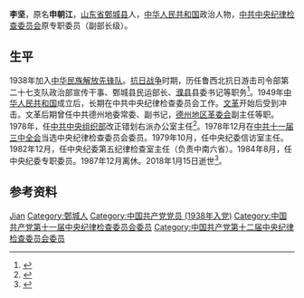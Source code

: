 {{同名人物|李堅|李堅}}
{{Infobox officeholder
| 姓名     = 李坚
| 别名     = 申朝江
| 图像     = 
| 性别     = 男
| 职务     = {{中国共产党}}[[中国共产党中央纪律检查委员会|中央纪律检查委员会]]委员
| 第一书记 = [[陈云|陈云]]
| 就任日期 = 1978年12月
| 卸任日期 = 1987年11月
| 出生日期 = 1918年10月
| 出生地点 = [[山东省|山东省]][[鄄城县|鄄城县]]
| 逝世日期 = {{Dda|2018|1|15|1918|10}}
| 逝世地点 = [[北京市|北京市]]
| 职业     = [[政治人物|政治人物]]
| 政党     = {{中国共产党}}
}}
'''李坚'''{{BD|1918年|10月|2018年|1月15日|catIdx=Li}}，原名'''申朝江'''，[[山东省|山东省]][[鄄城县|鄄城县]]人，[[中华人民共和国|中华人民共和国]]政治人物，[[中国共产党中央纪律检查委员会|中共中央纪律检查委员会]]原专职委员（副部长级）。
==生平==
1938年加入[[中华民族解放先锋队|中华民族解放先锋队]]。[[中国抗日战争|抗日战争]]时期，历任鲁西北抗日游击司令部第二十七支队政治部宣传干事、鄄城县民运部长、[[濮縣|濮县]]县委书记等职务<ref>{{cite book|editor=-{于}-俊道|title=中国共产党名人录|date=1997|publisher=[[四川人民出版社|四川人民出版社]]|location=成都|isbn=9787220027628|page=586}}</ref>。1949年[[中华人民共和国|中华人民共和国]]成立后，长期在中共中央纪律检查委员会工作。[[文化大革命|文革]]开始后受到冲击。文革后期曾任中共德州地委常委、副书记，[[德州专区|德州地区]][[革命委员会_(文革)|革委会]]副主任等职。1978年，任[[中国共产党中央委员会组织部|中共中央组织部]]改正错划右派办公室主任<ref>{{cite web|title=百岁老战士李坚同志在京逝世|url=http://www.crt.com.cn/news2007/news/wangdongha/2018/1/18118135553EI88G0D2GG8F9DE9EI3F.html|access-date=2020-09-14|date=2018-01-18|publisher=中红网|archive-url=https://web.archive.org/web/20180925041703/http://www.crt.com.cn/news2007/news/wangdongha/2018/1/18118135553EI88G0D2GG8F9DE9EI3F.html|archive-date=2018-09-25|dead-url=no}}</ref>。1978年12月在[[中国共产党第十一届中央委员会第三次全体会议|中共十一届三中全会]]当选中央纪律检查委员会委员。1979年10月，任中央纪委信访室主任。1982年12月，任中央纪委第五纪律检查室主任（负责中南六省）。1984年8月，任中央纪委专职委员。1987年12月离休。2018年1月15日逝世<ref>{{cite web|title=李坚同志逝世|url=http://www.xinhuanet.com/2018-01/30/c_1122339529.htm|date=2018-01-30|publisher=[[新华网|新华网]]|archiveurl=https://web.archive.org/web/20200808044704/http://www.xinhuanet.com/2018-01/30/c_1122339529.htm|archivedate=2020-08-08}}</ref>。

==参考资料==
{{reflist}}
{{Authority control}}
{{DEFAULTSORT:Li}}
[[Category:李姓|Jian]]
[[Category:鄄城人|Category:鄄城人]]
[[Category:中国共产党党员_(1938年入党)|Category:中国共产党党员 (1938年入党)]]
[[Category:中国共产党第十一届中央纪律检查委员会委员|Category:中国共产党第十一届中央纪律检查委员会委员]]
[[Category:中国共产党第十二届中央纪律检查委员会委员|Category:中国共产党第十二届中央纪律检查委员会委员]]